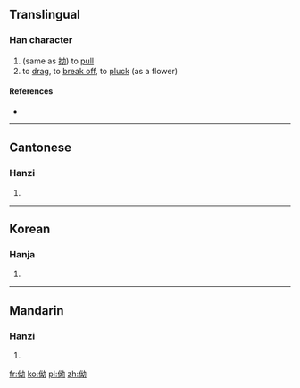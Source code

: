 ==Translingual==

===Han character===
{{Han char|rn=9|rad=人|as=05|sn=7|four=2422<sub>7</sub>|canj=OVIS|ids=⿰[[亻]][[幼]]}}

# (same as [[拗]]) to [[pull]]
# to [[drag]], to [[break off]], to [[pluck]] (as a flower)

====References====
* {{Han ref|kx=0097.050|hdz=10141.060|uh=3443|ud=13379}}

----

==Cantonese==

===Hanzi===
{{yue-hanzi|jyut=[[au2]], [[au3]], [[paai1]]|y=au2, au3, paai1}}

# {{defn|lang=yue|sort=人05}}

----

==Korean==

===Hanja===
{{ko-hanja|hangeul=요|rv=yo|mr=yo|y=yo|eumhun=헤매다|ehrv=hemaeda|ehmr=hemaeda|ehy=heymayta}}

# {{defn|lang=ko|sort=人05}}

----

==Mandarin==

===Hanzi===
{{cmn-hanzi|pin=[[ǎo]] ([[ao3]])|wg=ao<sup>3</sup>}}

# {{defn|lang=cmn|sort=人05}}

[[fr:㑃]]
[[ko:㑃]]
[[pl:㑃]]
[[zh:㑃]]